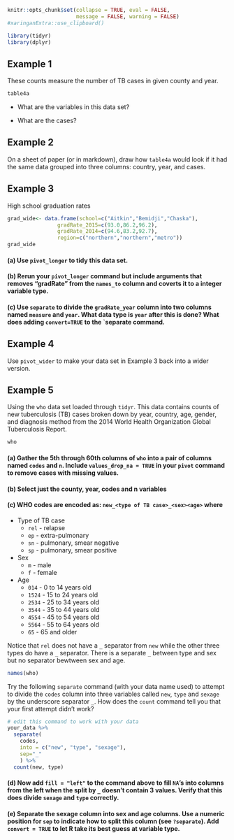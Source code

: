 ```r
knitr::opts_chunk$set(collapse = TRUE, eval = FALSE, 
                      message = FALSE, warning = FALSE)
#xaringanExtra::use_clipboard()
```

```r
library(tidyr)
library(dplyr)
```

## Example 1
These counts measure the number of TB cases in given county and year.
```r
table4a
```

- What are the variables in this data set? 

- What are the cases?


## Example 2

On a sheet of paper (or in markdown), draw how `table4a` would look if it
had the same data grouped into three columns: country, year, and cases.


## Example 3
High school graduation rates
```r
grad_wide<- data.frame(school=c("Aitkin","Bemidji","Chaska"), 
                gradRate_2015=c(93.0,86.2,96.2),
                gradRate_2014=c(94.6,83.2,92.7),
                region=c("northern","northern","metro"))
grad_wide
```


#### (a) Use `pivot_longer` to tidy this data set.


#### (b) Rerun your  `pivot_longer` command but include arguments that removes "gradRate" from the `names_to` column and coverts it to a integer variable type. 


#### (c) Use `separate` to divide the `gradRate_year` column into two columns named `measure` and `year`. What data type is `year` after this is done? What does adding `convert=TRUE` to the `separate command. 


## Example 4

Use `pivot_wider` to make your data set in Example 3 back into a wider version.





## Example 5
Using the `who` data set loaded through `tidyr`. This data contains counts of new tuberculosis (TB) cases broken down by year, country, age, gender, and diagnosis method from the 2014 World Health Organization Global Tuberculosis Report.

```r
who
```

#### (a)  Gather the 5th through 60th columns of `who` into a pair of columns named `codes` and `n`. Include `values_drop_na = TRUE` in your `pivot` command to remove cases with missing values. 

#### (b) Select just the county, year, codes and n variables

#### (c) WHO codes are encoded as: `new_<type of TB case>_<sex><age>` where
  - Type of TB case
    - `rel` - relapse
    - `ep` - extra-pulmonary
    - `sn` - pulmonary, smear negative 
    - `sp` - pulmonary, smear positive
  - Sex
    - `m` - male 
    - `f` - female
  - Age
    - `014` - 0 to 14 years old
    - `1524` - 15 to 24 years old 
    - `2534` - 25 to 34 years old 
    - `3544` - 35 to 44 years old 
    - `4554` - 45 to 54 years old 
    - `5564` - 55 to 64 years old 
    - `65` - 65 and older

Notice that `rel` does not have a `_` separator from `new` while the other three types do have a `_` separator. There is a separate `_` between type and sex but no separator bewtween sex and age. 
```r
names(who)
```

Try the following `separate` command (with your data name used) to attempt to  divide the `codes` column into three variables called `new`, `type` and `sexage` by the underscore separator `_`. How does the `count` command tell you that your first attempt didn't work?
```r
# edit this command to work with your data
your_data %>%
  separate(
    codes, 
    into = c("new", "type", "sexage"), 
    sep="_"
    ) %>% 
  count(new, type)
```

#### (d)  Now add `fill = "left"` to the command above to fill `NA`'s into columns from the left when the split by `_` doesn't contain 3 values. Verify that this does divide `sexage` and `type` correctly. 

#### (e)  Separate the sexage column into sex and age columns. Use a numeric position for `sep` to indicate how to split this column (see `?separate`).  Add `convert = TRUE` to let R take its best guess at variable type. 

